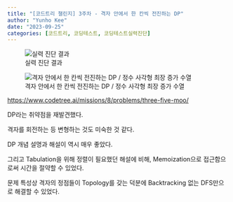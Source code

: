 ```yaml
---
title: "[코드트리 챌린지] 3주차 - 격자 안에서 한 칸씩 전진하는 DP"
author: "Yunho Kee"
date: "2023-09-25"
categories: [코드트리, 코딩테스트, 코딩테스트실력진단]
---
```


::: {layout="[257, 743]" layout-valign="bottom"}
![실력 진단 결과](화면 캡처 2023-09-25 231034.jpg)

![격자 안에서 한 칸씩 전진하는 DP / 정수 사각형 최장 증가 수열](화면 캡처 2023-09-25 225150.jpg)
:::

<https://www.codetree.ai/missions/8/problems/three-five-moo/>

DP라는 취약점을 재발견했다.

격자를 회전하는 등 변형하는 것도 미숙한 것 같다.

DP 개념 설명과 해설이 역시 매우 좋았다.

그리고 Tabulation을 위해 정렬이 필요했던 해설에 비해, Memoization으로 접근함으로써 시간을 절약할 수 있었다.

문제 특성상 격자의 정점들이 Topology를 갖는 덕분에 Backtracking 없는 DFS만으로 해결할 수 있었다.